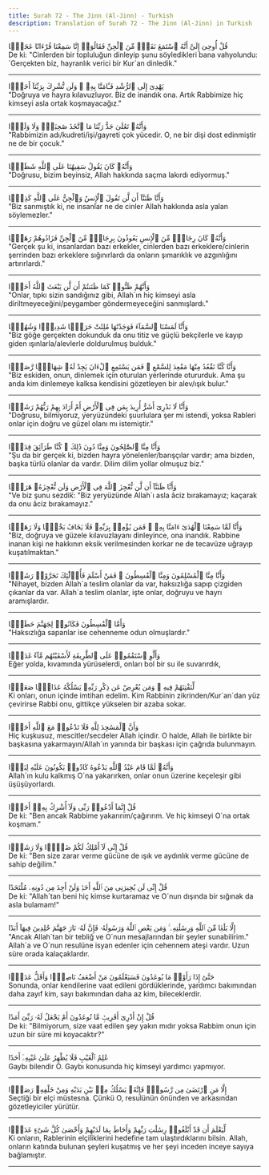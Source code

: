 ```yaml
---
title: Surah 72 - The Jinn (Al-Jinn) - Turkish
description: Translation of Surah 72 - The Jinn (Al-Jinn) in Turkish
---
```





<Aside type="quran" title="1">
قُلْ أُوحِىَ إِلَىَّ أَنَّهُ ٱسْتَمَعَ نَفَرٌۭ مِّنَ ٱلْجِنِّ فَقَالُوٓا۟ إِنَّا سَمِعْنَا قُرْءَانًا عَجَبًۭا
</Aside>

<Aside type="reference" title="1">
De ki: "Cinlerden bir topluluğun dinleyip şunu söyledikleri bana vahyolundu: ´Gerçekten biz, hayranlık verici bir Kur´an dinledik."
</Aside>

---

<Aside type="quran" title="2">
يَهْدِىٓ إِلَى ٱلرُّشْدِ فَـَٔامَنَّا بِهِۦ ۖ وَلَن نُّشْرِكَ بِرَبِّنَآ أَحَدًۭا
</Aside>

<Aside type="reference" title="2">
"Doğruya ve hayra kılavuzluyor. Biz de inandık ona. Artık Rabbimize hiç kimseyi asla ortak koşmayacağız."
</Aside>

---

<Aside type="quran" title="3">
وَأَنَّهُۥ تَعَٰلَىٰ جَدُّ رَبِّنَا مَا ٱتَّخَذَ صَٰحِبَةًۭ وَلَا وَلَدًۭا
</Aside>

<Aside type="reference" title="3">
"Rabbimizin adı/kudreti/işi/gayreti çok yücedir. O, ne bir dişi dost edinmiştir ne de bir çocuk."
</Aside>

---

<Aside type="quran" title="4">
وَأَنَّهُۥ كَانَ يَقُولُ سَفِيهُنَا عَلَى ٱللَّهِ شَطَطًۭا
</Aside>

<Aside type="reference" title="4">
"Doğrusu, bizim beyinsiz, Allah hakkında saçma lakırdı ediyormuş."
</Aside>

---

<Aside type="quran" title="5">
وَأَنَّا ظَنَنَّآ أَن لَّن تَقُولَ ٱلْإِنسُ وَٱلْجِنُّ عَلَى ٱللَّهِ كَذِبًۭا
</Aside>

<Aside type="reference" title="5">
"Biz sanmıştık ki, ne insanlar ne de cinler Allah hakkında asla yalan söylemezler."
</Aside>

---

<Aside type="quran" title="6">
وَأَنَّهُۥ كَانَ رِجَالٌۭ مِّنَ ٱلْإِنسِ يَعُوذُونَ بِرِجَالٍۢ مِّنَ ٱلْجِنِّ فَزَادُوهُمْ رَهَقًۭا
</Aside>

<Aside type="reference" title="6">
"Gerçek şu ki, insanlardan bazı erkekler, cinlerden bazı erkeklere/cinlerin şerrinden bazı erkeklere sığınırlardı da onların şımarıklık ve azgınlığını artırırlardı."
</Aside>

---

<Aside type="quran" title="7">
وَأَنَّهُمْ ظَنُّوا۟ كَمَا ظَنَنتُمْ أَن لَّن يَبْعَثَ ٱللَّهُ أَحَدًۭا
</Aside>

<Aside type="reference" title="7">
"Onlar, tıpkı sizin sandığınız gibi, Allah´ın hiç kimseyi asla diriltmeyeceğini/peygamber göndermeyeceğini sanmışlardı."
</Aside>

---

<Aside type="quran" title="8">
وَأَنَّا لَمَسْنَا ٱلسَّمَآءَ فَوَجَدْنَٰهَا مُلِئَتْ حَرَسًۭا شَدِيدًۭا وَشُهُبًۭا
</Aside>

<Aside type="reference" title="8">
"Biz göğe gerçekten dokunduk da onu titiz ve güçlü bekçilerle ve kayıp giden ışınlarla/alevlerle doldurulmuş bulduk."
</Aside>

---

<Aside type="quran" title="9">
وَأَنَّا كُنَّا نَقْعُدُ مِنْهَا مَقَٰعِدَ لِلسَّمْعِ ۖ فَمَن يَسْتَمِعِ ٱلْءَانَ يَجِدْ لَهُۥ شِهَابًۭا رَّصَدًۭا
</Aside>

<Aside type="reference" title="9">
"Biz eskiden, onun, dinlemek için oturulan yerlerinde otururduk. Ama şu anda kim dinlemeye kalksa kendisini gözetleyen bir alev/ışık bulur."
</Aside>

---

<Aside type="quran" title="10">
وَأَنَّا لَا نَدْرِىٓ أَشَرٌّ أُرِيدَ بِمَن فِى ٱلْأَرْضِ أَمْ أَرَادَ بِهِمْ رَبُّهُمْ رَشَدًۭا
</Aside>

<Aside type="reference" title="10">
"Doğrusu, bilmiyoruz, yeryüzündeki şuurlulara şer mi istendi, yoksa Rableri onlar için doğru ve güzel olanı mı istemiştir."
</Aside>

---

<Aside type="quran" title="11">
وَأَنَّا مِنَّا ٱلصَّٰلِحُونَ وَمِنَّا دُونَ ذَٰلِكَ ۖ كُنَّا طَرَآئِقَ قِدَدًۭا
</Aside>

<Aside type="reference" title="11">
"Şu da bir gerçek ki, bizden hayra yönelenler/barışçılar vardır; ama bizden, başka türlü olanlar da vardır. Dilim dilim yollar olmuşuz biz."
</Aside>

---

<Aside type="quran" title="12">
وَأَنَّا ظَنَنَّآ أَن لَّن نُّعْجِزَ ٱللَّهَ فِى ٱلْأَرْضِ وَلَن نُّعْجِزَهُۥ هَرَبًۭا
</Aside>

<Aside type="reference" title="12">
"Ve biz şunu sezdik: "Biz yeryüzünde Allah´ı asla âciz bırakamayız; kaçarak da onu âciz bırakamayız."
</Aside>

---

<Aside type="quran" title="13">
وَأَنَّا لَمَّا سَمِعْنَا ٱلْهُدَىٰٓ ءَامَنَّا بِهِۦ ۖ فَمَن يُؤْمِنۢ بِرَبِّهِۦ فَلَا يَخَافُ بَخْسًۭا وَلَا رَهَقًۭا
</Aside>

<Aside type="reference" title="13">
"Biz, doğruya ve güzele kılavuzlayanı dinleyince, ona inandık. Rabbine inanan kişi ne hakkının eksik verilmesinden korkar ne de tecavüze uğrayıp kuşatılmaktan."
</Aside>

---

<Aside type="quran" title="14">
وَأَنَّا مِنَّا ٱلْمُسْلِمُونَ وَمِنَّا ٱلْقَٰسِطُونَ ۖ فَمَنْ أَسْلَمَ فَأُو۟لَٰٓئِكَ تَحَرَّوْا۟ رَشَدًۭا
</Aside>

<Aside type="reference" title="14">
"Nihayet, bizden Allah´a teslim olanlar da var, haksızlığa sapıp çizgiden çıkanlar da var. Allah´a teslim olanlar, işte onlar, doğruyu ve hayrı aramışlardır.
</Aside>

---

<Aside type="quran" title="15">
وَأَمَّا ٱلْقَٰسِطُونَ فَكَانُوا۟ لِجَهَنَّمَ حَطَبًۭا
</Aside>

<Aside type="reference" title="15">
"Haksızlığa sapanlar ise cehenneme odun olmuşlardır."
</Aside>

---

<Aside type="quran" title="16">
وَأَلَّوِ ٱسْتَقَٰمُوا۟ عَلَى ٱلطَّرِيقَةِ لَأَسْقَيْنَٰهُم مَّآءً غَدَقًۭا
</Aside>

<Aside type="reference" title="16">
Eğer yolda, kıvamında yürüselerdi, onları bol bir su ile suvarırdık,
</Aside>

---

<Aside type="quran" title="17">
لِّنَفْتِنَهُمْ فِيهِ ۚ وَمَن يُعْرِضْ عَن ذِكْرِ رَبِّهِۦ يَسْلُكْهُ عَذَابًۭا صَعَدًۭا
</Aside>

<Aside type="reference" title="17">
Ki onları, onun içinde imtihan edelim. Kim Rabbinin zikrinden/Kur´an´dan yüz çevirirse Rabbi onu, gittikçe yükselen bir azaba sokar.
</Aside>

---

<Aside type="quran" title="18">
وَأَنَّ ٱلْمَسَٰجِدَ لِلَّهِ فَلَا تَدْعُوا۟ مَعَ ٱللَّهِ أَحَدًۭا
</Aside>

<Aside type="reference" title="18">
Hiç kuşkusuz, mescitler/secdeler Allah içindir. O halde, Allah ile birlikte bir başkasına yakarmayın/Allah´ın yanında bir başkası için çağrıda bulunmayın.
</Aside>

---

<Aside type="quran" title="19">
وَأَنَّهُۥ لَمَّا قَامَ عَبْدُ ٱللَّهِ يَدْعُوهُ كَادُوا۟ يَكُونُونَ عَلَيْهِ لِبَدًۭا
</Aside>

<Aside type="reference" title="19">
Allah´ın kulu kalkmış O´na yakarırken, onlar onun üzerine keçeleşir gibi üşüşüyorlardı.
</Aside>

---

<Aside type="quran" title="20">
قُلْ إِنَّمَآ أَدْعُوا۟ رَبِّى وَلَآ أُشْرِكُ بِهِۦٓ أَحَدًۭا
</Aside>

<Aside type="reference" title="20">
De ki: "Ben ancak Rabbime yakarırım/çağırırım. Ve hiç kimseyi O´na ortak koşmam."
</Aside>

---

<Aside type="quran" title="21">
قُلْ إِنِّى لَآ أَمْلِكُ لَكُمْ ضَرًّۭا وَلَا رَشَدًۭا
</Aside>

<Aside type="reference" title="21">
De ki: "Ben size zarar verme gücüne de ışık ve aydınlık verme gücüne de sahip değilim."
</Aside>

---

<Aside type="quran" title="22">
قُلْ إِنِّى لَن يُجِيرَنِى مِنَ ٱللَّهِ أَحَدٌۭ وَلَنْ أَجِدَ مِن دُونِهِۦ مُلْتَحَدًا
</Aside>

<Aside type="reference" title="22">
De ki: "Allah´tan beni hiç kimse kurtaramaz ve O´nun dışında bir sığınak da asla bulamam!"
</Aside>

---

<Aside type="quran" title="23">
إِلَّا بَلَٰغًۭا مِّنَ ٱللَّهِ وَرِسَٰلَٰتِهِۦ ۚ وَمَن يَعْصِ ٱللَّهَ وَرَسُولَهُۥ فَإِنَّ لَهُۥ نَارَ جَهَنَّمَ خَٰلِدِينَ فِيهَآ أَبَدًا
</Aside>

<Aside type="reference" title="23">
"Ancak Allah´tan bir tebliğ ve O´nun mesajlarından bir şeyler sunabilirim." Allah´a ve O´nun resulüne isyan edenler için cehennem ateşi vardır. Uzun süre orada kalaçaklardır.
</Aside>

---

<Aside type="quran" title="24">
حَتَّىٰٓ إِذَا رَأَوْا۟ مَا يُوعَدُونَ فَسَيَعْلَمُونَ مَنْ أَضْعَفُ نَاصِرًۭا وَأَقَلُّ عَدَدًۭا
</Aside>

<Aside type="reference" title="24">
Sonunda, onlar kendilerine vaat edileni gördüklerinde, yardımcı bakımından daha zayıf kim, sayı bakımından daha az kim, bileceklerdir.
</Aside>

---

<Aside type="quran" title="25">
قُلْ إِنْ أَدْرِىٓ أَقَرِيبٌۭ مَّا تُوعَدُونَ أَمْ يَجْعَلُ لَهُۥ رَبِّىٓ أَمَدًا
</Aside>

<Aside type="reference" title="25">
De ki: "Bilmiyorum, size vaat edilen şey yakın mıdır yoksa Rabbim onun için uzun bir süre mi koyacaktır?"
</Aside>

---

<Aside type="quran" title="26">
عَٰلِمُ ٱلْغَيْبِ فَلَا يُظْهِرُ عَلَىٰ غَيْبِهِۦٓ أَحَدًا
</Aside>

<Aside type="reference" title="26">
Gaybı bilendir O. Gaybı konusunda hiç kimseyi yardımcı yapmıyor.
</Aside>

---

<Aside type="quran" title="27">
إِلَّا مَنِ ٱرْتَضَىٰ مِن رَّسُولٍۢ فَإِنَّهُۥ يَسْلُكُ مِنۢ بَيْنِ يَدَيْهِ وَمِنْ خَلْفِهِۦ رَصَدًۭا
</Aside>

<Aside type="reference" title="27">
Seçtiği bir elçi müstesna. Çünkü O, resulünün önünden ve arkasından gözetleyiciler yürütür.
</Aside>

---

<Aside type="quran" title="28">
لِّيَعْلَمَ أَن قَدْ أَبْلَغُوا۟ رِسَٰلَٰتِ رَبِّهِمْ وَأَحَاطَ بِمَا لَدَيْهِمْ وَأَحْصَىٰ كُلَّ شَىْءٍ عَدَدًۢا
</Aside>

<Aside type="reference" title="28">
Ki onların, Rablerinin elçiliklerini hedefine tam ulaştırdıklarını bilsin. Allah, onların katında bulunan şeyleri kuşatmış ve her şeyi inceden inceye sayıya bağlamıştır.
</Aside>

---
